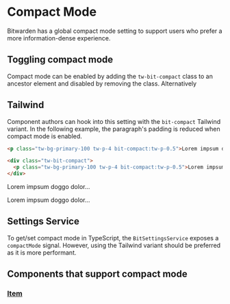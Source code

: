 

<Meta title="Documentation/Compact Mode" />

# Compact Mode

Bitwarden has a global compact mode setting to support users who prefer a more information-dense
experience.

## Toggling compact mode

Compact mode can be enabled by adding the `tw-bit-compact` class to an ancestor element and disabled
by removing the class. Alternatively

## Tailwind

Component authors can hook into this setting with the `bit-compact` Tailwind variant. In the
following example, the paragraph's padding is reduced when compact mode is enabled.

```html
<p class="tw-bg-primary-100 tw-p-4 bit-compact:tw-p-0.5">Lorem impsum doggo dolor...</p>

<div class="tw-bit-compact">
  <p class="tw-bg-primary-100 tw-p-4 bit-compact:tw-p-0.5">Lorem impsum doggo dolor...</p>
</div>
```

<p class="tw-bg-primary-100 tw-p-4 bit-compact:tw-p-0.5">Lorem impsum doggo dolor...</p>

<div class="tw-bit-compact">
  <p class="tw-bg-primary-100 tw-p-4 bit-compact:tw-p-0.5">Lorem impsum doggo dolor...</p>
</div>

## Settings Service

To get/set compact mode in TypeScript, the `BitSettingsService` exposes a `compactMode` signal.
However, using the Tailwind variant should be preferred as it is more performant.

## Components that support compact mode

### [Item](?path=/story/component-library-item--compact-mode)

<Story of={itemStories.CompactMode} />
